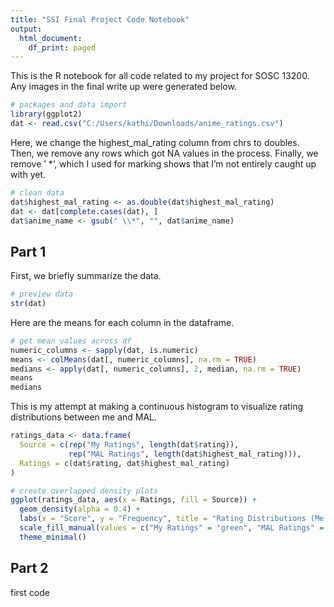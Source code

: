 ---
title: "SSI Final Project Code Notebook"
output:
  html_document:
    df_print: paged
---

This is the R notebook for all code related to my project for SOSC 13200. Any images in the final write up were generated below. 

```{r}
# packages and data import
library(ggplot2)
dat <- read.csv("C:/Users/kathi/Downloads/anime_ratings.csv")
```


Here, we change the highest_mal_rating column from chrs to doubles. Then, we remove any rows which got NA values in the process. Finally, we remove ' *', which I used for marking shows that I'm not entirely caught up with yet. 
```{r warning=FALSE}
# clean data
dat$highest_mal_rating <- as.double(dat$highest_mal_rating)
dat <- dat[complete.cases(dat), ]
dat$anime_name <- gsub(" \\*", "", dat$anime_name)
```


## Part 1

First, we briefly summarize the data.
```{r}
# preview data
str(dat)
```

Here are the means for each column in the dataframe.
```{r}
# get mean values across df
numeric_columns <- sapply(dat, is.numeric)
means <- colMeans(dat[, numeric_columns], na.rm = TRUE)
medians <- apply(dat[, numeric_columns], 2, median, na.rm = TRUE)
means
medians
```

This is my attempt at making a continuous histogram to visualize rating distributions between me and MAL.
```{r}
ratings_data <- data.frame(
  Source = c(rep("My Ratings", length(dat$rating)), 
             rep("MAL Ratings", length(dat$highest_mal_rating))),
  Ratings = c(dat$rating, dat$highest_mal_rating)
)

# create overlapped density plots
ggplot(ratings_data, aes(x = Ratings, fill = Source)) +
  geom_density(alpha = 0.4) +
  labs(x = "Score", y = "Frequency", title = "Rating Distributions (Me vs MyAnimeList)") +
  scale_fill_manual(values = c("My Ratings" = "green", "MAL Ratings" = "yellow")) +
  theme_minimal()
```


## Part 2

first code
```{r}

```

